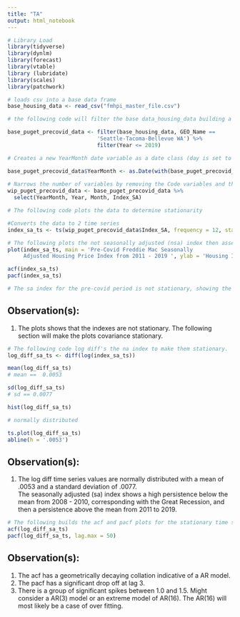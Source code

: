 ```yaml
---
title: "TA"
output: html_notebook
---
```




```r
# Library Load
library(tidyverse)
library(dynlm)
library(forecast)
library(vtable)
library (lubridate)
library(scales)
library(patchwork)
```

```r

# loads csv into a base data frame
base_housing_data <- read_csv("fmhpi_master_file.csv")

# the following code will filter the base data_housing_data building a data frame for only the Seattle-Tacoma-Bellevue WA area from 1975 to 2019. This "pre-covid" time frame ends in Dec 2019. While the WHO did not declare COVID-19 a pandemic until March 2020, the effect of the disease on work, employment, etc. was already manifesting in February (Changes to the following code per the Professor's guidance 11/18/21). 

base_puget_precovid_data <- filter(base_housing_data, GEO_Name == 
                            'Seattle-Tacoma-Bellevue WA') %>% 
                            filter(Year <= 2019)

# Creates a new YearMonth date variable as a date class (day is set to 01)

base_puget_precovid_data$YearMonth <- as.Date(with(base_puget_precovid_data,paste(Year, Month, 1, sep="-")),"%Y-%m-%d") 
  
# Narrows the number of variables by removing the Code variables and then reorders the variables. The not seasonally adjust variable was removed per the Professor's guidance 11/18/21)
wip_puget_precovid_data <- base_puget_precovid_data %>% 
  select(YearMonth, Year, Month, Index_SA)
```

```r
# The following code plots the data to determine stationarity 

#Converts the data to 2 time series
index_sa_ts <- ts(wip_puget_precovid_data$Index_SA, frequency = 12, start = c(1975))

# The following plots the not seasonally adjusted (nsa) index then assesses the acf and pacf.
plot(index_sa_ts, main = 'Pre-Covid Freddie Mac Seasonally 
     Adjusted Housing Price Index from 2011 - 2019 ', ylab = 'Housing Index', xlab = 'Year')

acf(index_sa_ts)
pacf(index_sa_ts)

# The sa index for the pre-covid period is not stationary, showing the same behavior as the nsa index.  Of note, the seasonality in the nsa plot is captured by a small repeating wave along the plot that is not seen in the sa plot.

```
## Observation(s):
1. The plots shows that the indexes are not stationary. The following section will make the plots covariance stationary.

```r

# The following code log diff's the na index to make them stationary.
log_diff_sa_ts <- diff(log(index_sa_ts))

mean(log_diff_sa_ts)
# mean ==  0.0053

sd(log_diff_sa_ts)
# sd == 0.0077

hist(log_diff_sa_ts)

# normally distributed

ts.plot(log_diff_sa_ts)
abline(h = '.0053')

```

## Observation(s): 
1. The log diff time series values are normally distributed with a mean of .0053 and a standard deviation of .0077.  
The seasonally adjusted (sa) index shows a high persistence below the mean from 2008 - 2010, corresponding with the Great Recession, and then a persistence above the mean from 2011 to 2019.

```r
# The following builds the acf and pacf plots for the stationary time series plots.
acf(log_diff_sa_ts)
pacf(log_diff_sa_ts, lag.max = 50)

```
## Observation(s):
1. The acf has a geometrically decaying collation indicative of a AR model. 
2. The pacf has a significant drop off at lag 3.  
3. There is a group of significant spikes between 1.0 and 1.5. Might consider a AR(3) model or an extreme model of AR(16).  The AR(16) will most likely be a case of over fitting.  

```r
```

